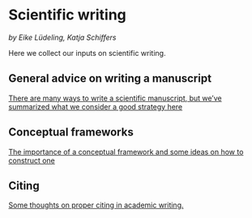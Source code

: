 # Scientific writing {#sciWrite}
*by Eike Lüdeling, Katja Schiffers*

Here we collect our inputs on scientific writing.

## General advice on writing a manuscript

[There are many ways to write a scientific manuscript, but we've summarized what we consider a good strategy here](https://ecampus.uni-bonn.de/goto_ecampus_file_3152110_download.html)

## Conceptual frameworks

[The importance of a conceptual framework and some ideas on how to construct one](https://ecampus.uni-bonn.de/goto_ecampus_file_3152108_download.html)


## Citing

[Some thoughts on proper citing in academic writing.](https://ecampus.uni-bonn.de/goto_ecampus_file_3152109_download.html)